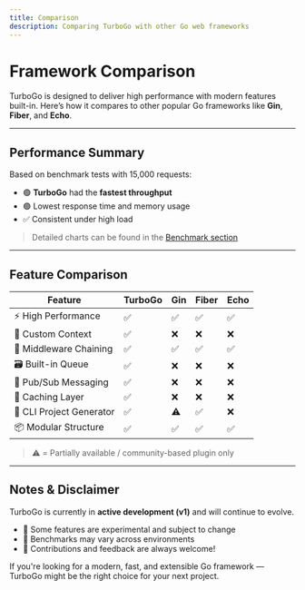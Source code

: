 ```yaml
---
title: Comparison
description: Comparing TurboGo with other Go web frameworks
---
```


#  Framework Comparison

TurboGo is designed to deliver high performance with modern features built-in. Here’s how it compares to other popular Go frameworks like **Gin**, **Fiber**, and **Echo**.

---

##  Performance Summary

Based on benchmark tests with 15,000 requests:

- 🟢 **TurboGo** had the **fastest throughput**
- 🟢 Lowest response time and memory usage
- ✅ Consistent under high load

> Detailed charts can be found in the [Benchmark section](/docs/benchmarks)

---

##  Feature Comparison

| Feature                  | TurboGo | Gin | Fiber | Echo |
|--------------------------|---------|-----|-------|------|
| ⚡ High Performance       | ✅      | ✅  | ✅    | ✅   |
| 🧠 Custom Context         | ✅      | ❌  | ❌    | ❌   |
| 🧵 Middleware Chaining    | ✅      | ✅  | ✅    | ✅   |
| 🗃️ Built-in Queue         | ✅      | ❌  | ❌    | ❌   |
| 📢 Pub/Sub Messaging      | ✅      | ❌  | ❌    | ❌   |
| 💾 Caching Layer          | ✅      | ❌  | ❌    | ❌   |
| 🧰 CLI Project Generator  | ✅      | ⚠️  | ✅    | ❌   |
| 📦 Modular Structure      | ✅      | ✅  | ✅    | ✅   |

> ⚠️ = Partially available / community-based plugin only

---

##  Notes & Disclaimer

TurboGo is currently in **active development (v1)** and will continue to evolve.

- 🚧 Some features are experimental and subject to change
- 🔬 Benchmarks may vary across environments
- 🙌 Contributions and feedback are always welcome!

If you're looking for a modern, fast, and extensible Go framework — TurboGo might be the right choice for your next project.


